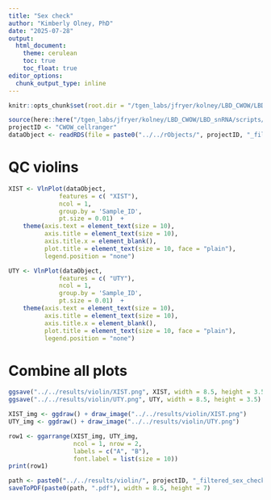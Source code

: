 ```yaml
---
title: "Sex check"
author: "Kimberly Olney, PhD"
date: "2025-07-28"
output:
  html_document:
    theme: cerulean
    toc: true
    toc_float: true
editor_options: 
  chunk_output_type: inline
---
```



```r
knitr::opts_chunk$set(root.dir = "/tgen_labs/jfryer/kolney/LBD_CWOW/LBD_snRNA/scripts/02_qc/", echo=TRUE, warning=FALSE, message=FALSE)
```

```r
source(here::here("/tgen_labs/jfryer/kolney/LBD_CWOW/LBD_snRNA/scripts/", "file_paths_and_colours.R"))
projectID <- "CWOW_cellranger"
dataObject <- readRDS(file = paste0("../../rObjects/", projectID, "_filtered.rds"))
```

# QC violins 
```r
XIST <- VlnPlot(dataObject,
              features = c( "XIST"),
              ncol = 1,
              group.by = 'Sample_ID',
              pt.size = 0.01)  + 
    theme(axis.text = element_text(size = 10),
          axis.title = element_text(size = 10),
          axis.title.x = element_blank(),
          plot.title = element_text(size = 10, face = "plain"),
          legend.position = "none") 

UTY <- VlnPlot(dataObject,
              features = c( "UTY"),
              ncol = 1,
              group.by = 'Sample_ID',
              pt.size = 0.01)  + 
    theme(axis.text = element_text(size = 10),
          axis.title = element_text(size = 10),
          axis.title.x = element_blank(),
          plot.title = element_text(size = 10, face = "plain"),
          legend.position = "none") 
```

# Combine all plots 
```r
ggsave("../../results/violin/XIST.png", XIST, width = 8.5, height = 3.5)
ggsave("../../results/violin/UTY.png", UTY, width = 8.5, height = 3.5)

XIST_img <- ggdraw() + draw_image("../../results/violin/XIST.png")
UTY_img <- ggdraw() + draw_image("../../results/violin/UTY.png")

row1 <- ggarrange(XIST_img, UTY_img, 
                  ncol = 1, nrow = 2,
                  labels = c("A", "B"), 
                  font.label = list(size = 10))
print(row1)

path <- paste0("../../results/violin/", projectID, "_filtered_sex_check")
saveToPDF(paste0(path, ".pdf"), width = 8.5, height = 7)
```